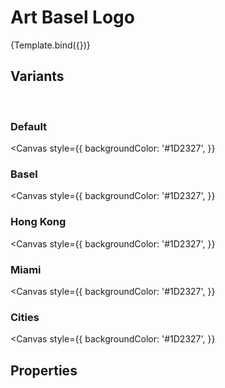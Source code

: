 <!--- ArtBaselLogo.stories.mdx --->



<Meta
  title="Components/Utils/Logos/Art Basel"
  component={ArtBaselLogo}
  decorators={[withDesign]}
/>

# Art Basel Logo



<Canvas>
  <Story
    name="Art Basel"
    args={{
      variant: 'default',
      color: 'dark',
      width: 115,
      height: 38,
    }}
    argTypes={argTypes}
    parameters={{
      design: {
        name: 'Figma Design',
        type: 'figma',
        url: 'https://www.figma.com/file/TENnOP4K38G6r3vDL3emCP/AB---Style-Guide?node-id=4117%3A40646',
      },
    }}
  >
    {Template.bind({})}
  </Story>
</Canvas>

## Variants

<br />

### Default

<Canvas>
  <ArtBaselLogo variant="default" color="dark" />
</Canvas>

<Canvas
  style={{
    backgroundColor: '#1D2327',
  }}
>
  <ArtBaselLogo variant="default" color="white" />
</Canvas>

### Basel

<Canvas>
  <ArtBaselLogo variant="basel" color="dark" />
</Canvas>

<Canvas
  style={{
    backgroundColor: '#1D2327',
  }}
>
  <ArtBaselLogo variant="basel" color="white" />
</Canvas>

### Hong Kong

<Canvas>
  <ArtBaselLogo variant="hongkong" color="dark" />
</Canvas>

<Canvas
  style={{
    backgroundColor: '#1D2327',
  }}
>
  <ArtBaselLogo variant="hongkong" color="white" />
</Canvas>

### Miami

<Canvas>
  <ArtBaselLogo variant="miami" color="dark" />
</Canvas>

<Canvas
  style={{
    backgroundColor: '#1D2327',
  }}
>
  <ArtBaselLogo variant="miami" color="white" />
</Canvas>

### Cities

<Canvas>
  <ArtBaselLogo variant="cities" color="dark" />
</Canvas>

<Canvas
  style={{
    backgroundColor: '#1D2327',
  }}
>
  <ArtBaselLogo variant="cities" color="white" />
</Canvas>

## Properties

<ArgsTable of={ArtBaselLogo} />
